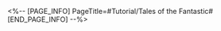 <%-- [PAGE_INFO]
PageTitle=#Tutorial/Tales of the Fantastic#
[END_PAGE_INFO] --%>
{{Tutorial
|sort      = 805506
|title     = Tales of the Fantastic
|subtitle  = 
|type      = 
|about     = 
|image1    = Tutorial Tales of the Fantastic 1.png{{subst:void|<!--$UPLOAD:<<SpriteOutput/TutorialPic/TutorialPage_805506.png>-<Tutorial Tales of the Fantastic 1.png>-<Tutorial Files>>-->}}
|text1     = Follow Mr. Xiyan and complete the Hero's Journey to unlock new abilities for the {{Color|h|nobold=1|Protagonist Model}}.
|image2    = Tutorial Tales of the Fantastic 2.png{{subst:void|<!--$UPLOAD:<<SpriteOutput/TutorialPic/TutorialPage_805504.png>-<Tutorial Tales of the Fantastic 2.png>-<Tutorial Files>>-->}}
|text2     = There are different {{Color|h|nobold=1|slots}} in the Protagonist Model. The {{Color|h|nobold=1|Plot Armor}} that can be selected for each {{Color|h|nobold=1|slot}} is different.
|image3    = Tutorial Tales of the Fantastic 3.png{{subst:void|<!--$UPLOAD:<<SpriteOutput/TutorialPic/TutorialPage_805505.png>-<Tutorial Tales of the Fantastic 3.png>-<Tutorial Files>>-->}}
|text3     = {{Color|h|nobold=1|Slots}} and {{Color|h|nobold=1|Plot Armors}} will gradually be unlocked as you progress through a Hero's Journey.
|image4    = Tutorial Tales of the Fantastic 4.png{{subst:void|<!--$UPLOAD:<<SpriteOutput/TutorialPic/TutorialPage_805507.png>-<Tutorial Tales of the Fantastic 4.png>-<Tutorial Files>>-->}}
|text4     = Using these abilities can earn you points and rewards in Legends Past and Present, and will also gradually unlock {{Color|h|nobold=1|Legend of the Trailblazer}} sections.
}}